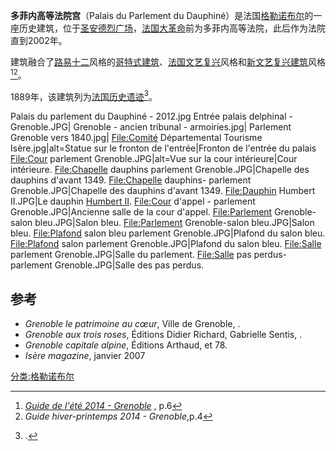 '''多菲内高等法院宫'''（Palais du Parlement du Dauphiné）是法国[[格勒诺布尔|格勒诺布尔]]的一座历史建筑，位于[[圣安德烈广场_(格勒诺布尔)|圣安德烈广场]]，[[法国大革命|法国大革命]]前为多菲内高等法院，此后作为法院直到2002年。

建筑融合了[[路易十二|路易十二]]风格的[[哥特式建筑|哥特式建筑]]、[[法国文艺复兴|法国文艺复兴]]风格和[[新文艺复兴建筑|新文艺复兴建筑]]风格<ref name="tourisme">[http://media.grenoble-tourisme.com/filer_public/22/c1/22c1151e-8558-49fe-ad63-a047639338f4/guide-ete-2014-bd-ok.pdf ''Guide de l'été 2014 -  Grenoble''] {{Wayback|url=http://media.grenoble-tourisme.com/filer_public/22/c1/22c1151e-8558-49fe-ad63-a047639338f4/guide-ete-2014-bd-ok.pdf |date=20140727005940 }}, p.6</ref><ref name="guide">''Guide hiver-printemps 2014 -  Grenoble'',p.4</ref>。

1889年，该建筑列为[[法国历史遗迹|法国历史遗迹]]<ref name="PA00117198">{{Base Mérimée|PA00117198}}.</ref>。
       
<gallery mode="packed" heights="150" caption="多菲内高等法院宫">
Palais du parlement du Dauphiné - 2012.jpg
Entrée palais delphinal - Grenoble.JPG|
Grenoble - ancien tribunal - armoiries.jpg|
Parlement Grenoble vers 1840.jpg|
File:Comité Départemental Tourisme Isère.jpg|alt=Statue sur le fronton de l'entrée|Fronton de l'entrée du palais
File:Cour parlement Grenoble.JPG|alt=Vue sur la cour intérieure|Cour intérieure.
File:Chapelle dauphins parlement Grenoble.JPG|Chapelle des dauphins d'avant 1349.
File:Chapelle dauphins- parlement Grenoble.JPG|Chapelle des dauphins d'avant 1349.
File:Dauphin Humbert II.JPG|Le dauphin [[Humbert_II_de_Viennois|Humbert II]].
File:Cour d'appel - parlement Grenoble.JPG|Ancienne salle de la cour d'appel.
File:Parlement Grenoble- salon bleu.JPG|Salon bleu.
File:Parlement Grenoble-salon bleu.JPG|Salon bleu.
File:Plafond salon bleu parlement Grenoble.JPG|Plafond du salon bleu.
File:Plafond salon parlement Grenoble.JPG|Plafond du salon bleu.
File:Salle parlement Grenoble.JPG|Salle du parlement.
File:Salle pas perdus- parlement Grenoble.JPG|Salle des pas perdus.
</gallery>

== 参考 ==
<references />
* ''Grenoble le patrimoine au cœur'', Ville de Grenoble, {{p.|49}}.
* ''Grenoble aux trois roses'', Éditions Didier Richard, Gabrielle Sentis, {{p.|36}}.
* ''Grenoble capitale alpine'', Éditions Arthaud, {{p.|75}} et 78.
* ''Isère magazine'', janvier 2007
[[分类:格勒诺布尔|分类:格勒诺布尔]]